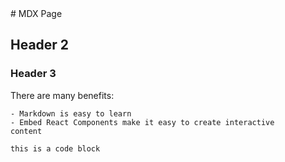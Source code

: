 
<Menu/>
# MDX Page

## Header 2

### Header 3

There are many benefits:
```
- Markdown is easy to learn
- Embed React Components make it easy to create interactive content
```
```
this is a code block
```
